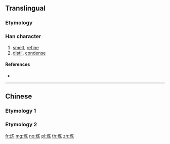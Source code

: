 {{also|煉|鍊}}
{{character info/new}}

==Translingual==

===Etymology===
{{Han simp|煉|f=柬|t=𫠣}}

===Han character===
{{Han char|rn=86|rad=火|as=05|sn=9|four=|canj=FKVC|ids=⿰火𫠣}}

# [[smelt]], [[refine]]
# [[distil]], [[condense]]

====References====
* {{Han ref|kx=0669.101|hdz=32195.050|uh=70BC}}

----

==Chinese==
===Etymology 1===
{{zh-see|煉}}

===Etymology 2===
{{zh-see|鍊}}

[[fr:炼]]
[[mg:炼]]
[[no:炼]]
[[pl:炼]]
[[th:炼]]
[[zh:炼]]